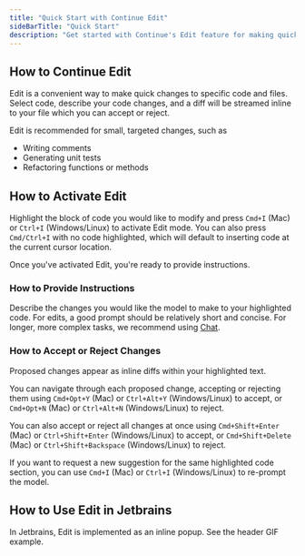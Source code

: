 ```yaml
---
title: "Quick Start with Continue Edit"
sideBarTitle: "Quick Start"
description: "Get started with Continue's Edit feature for making quick, targeted code changes directly in your file using AI suggestions, with keyboard shortcuts for accepting or rejecting modifications"
---
```


## How to Continue Edit

Edit is a convenient way to make quick changes to specific code and files. Select code, describe your code changes, and a diff will be streamed inline to your file which you can accept or reject.

Edit is recommended for small, targeted changes, such as

- Writing comments
- Generating unit tests
- Refactoring functions or methods

## How to Activate Edit

Highlight the block of code you would like to modify and press `Cmd+I` (Mac) or `Ctrl+I` (Windows/Linux) to activate Edit mode. You can also press `Cmd/Ctrl+I` with no code highlighted, which will default to inserting code at the current cursor location.

Once you've activated Edit, you're ready to provide instructions.

### How to Provide Instructions

Describe the changes you would like the model to make to your highlighted code. For edits, a good prompt should be relatively short and concise. For longer, more complex tasks, we recommend using [Chat](/ide-extensions/chat/quick-start).

### How to Accept or Reject Changes

Proposed changes appear as inline diffs within your highlighted text.

You can navigate through each proposed change, accepting or rejecting them using `Cmd+Opt+Y` (Mac) or `Ctrl+Alt+Y` (Windows/Linux) to accept, or `Cmd+Opt+N` (Mac) or `Ctrl+Alt+N` (Windows/Linux) to reject.

You can also accept or reject all changes at once using `Cmd+Shift+Enter` (Mac) or `Ctrl+Shift+Enter` (Windows/Linux) to accept, or `Cmd+Shift+Delete` (Mac) or `Ctrl+Shift+Backspace` (Windows/Linux) to reject.

If you want to request a new suggestion for the same highlighted code section, you can use `Cmd+I` (Mac) or `Ctrl+I` (Windows/Linux) to re-prompt the model.

## How to Use Edit in Jetbrains

In Jetbrains, Edit is implemented as an inline popup. See the header GIF example.
